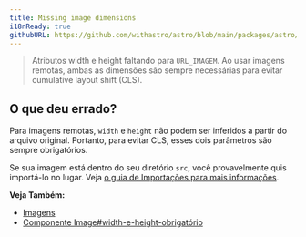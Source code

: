 ```yaml
---
title: Missing image dimensions
i18nReady: true
githubURL: https://github.com/withastro/astro/blob/main/packages/astro/src/core/errors/errors-data.ts
---
```


> Atributos width e height faltando para `URL_IMAGEM`. Ao usar imagens remotas, ambas as dimensões são sempre necessárias para evitar cumulative layout shift (CLS).

## O que deu errado?

Para imagens remotas, `width` e `height` não podem ser inferidos a partir do arquivo original. Portanto, para evitar CLS, esses dois parâmetros são sempre obrigatórios.

Se sua imagem está dentro do seu diretório `src`, você provavelmente quis importá-lo no lugar. Veja [o guia de Importações para mais informações](/pt-br/guides/imports/#outros-assets).

**Veja Também:**
-  [Imagens](/pt-br/guides/images/)
-  [Componente Image#width-e-height-obrigatório](/pt-br/guides/images/#width-e-height-obrigatório-para-imagens-remotas-e-de-public)
